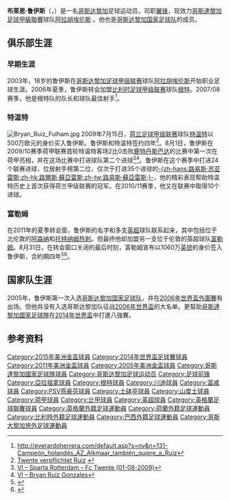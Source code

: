 {{noteta|G1=足球|G2=EPL|G3=UEFA|G4=FAcup|G5=南美球會
|T=zh-hans:布莱恩·鲁伊斯;zh-hk:拜仁·雷斯;zh-tw:布萊恩·魯伊斯;
|1=zh-hans:布莱恩·鲁伊斯;zh-hk:拜仁·雷斯;zh-tw:布萊恩·魯伊斯;
|2=zh-hans:鲁伊斯;zh-hk:雷斯;zh-tw:魯伊斯;
|3=zh-hans:阿拉胡埃伦斯;zh-hk:亞拉祖拿;zh-tw:阿拉胡埃倫斯;
}}
{{Infobox football biography 2
| playername          = 布莱恩·鲁伊斯<br />Bryan Ruiz
| image               = Bra-Cos (14).jpg
| image_size          = 
| caption             = 
| fullname            = Bryan Ruiz González
| dateofbirth         = {{birth date and age|df=yes|1985|8|18}}
| cityofbirth         = [[阿拉胡埃拉|阿拉胡埃拉]]
| countryofbirth      = [[哥斯达黎加|哥斯达黎加]]
| height              = {{height|m=1.86}}
| position            = [[中场#边锋|翼锋]]
| currentclub         = [[阿拉胡埃伦斯体育俱乐部|阿拉胡埃伦斯]]
| clubnumber          = 10
| youthyears1         = 
| youthclubs1         = 
| years1              = 2003−2006
| clubs1              = [[阿拉胡埃伦斯体育俱乐部|阿拉胡埃伦斯]]
| caps1               = 83
| goals1              = 24
| years2              = 2006−2009
| clubs2              = [[KAA根特|根特]]
| caps2               = 79
| goals2              = 26
| years3              = 2009−2011
| clubs3              = [[特温特足球俱乐部|特温特]]
| caps3               = 61
| goals3              = 36
| years4              = 2011−2015
| clubs4              = [[富勒姆足球俱乐部|富勒姆]]
| caps4               = 92
| goals4              = 12
| years5              = 2014
| clubs5              = → [[PSV燕豪芬|PSV燕豪芬]] (借用)
| caps5               = 14
| goals5              = 5
| years6              = 2015-2018
| clubs6              = [[葡萄牙士砵亭俱樂部|士砵亭]] 
| caps6               = 81
| goals6              = 12
| years7              = 2018–2020
| clubs7              = [[桑托斯足球俱乐部|桑托斯]]
| caps7               = 12
| goals7              = 0
| years8              = 2020–
| clubs8              = [[阿拉胡埃伦斯体育俱乐部|阿拉胡埃伦斯]]
| caps8               = 8
| goals8              = 2
| totalcaps           = 
| totalgoals          = 
| nationalyears1      = 2005−
| nationalteam1       = [[哥斯达黎加国家足球队|哥斯达黎加]]
| nationalcaps1       = 125
| nationalgoals1      = 26
| medaltemplates      = 
| club-update         = 2018年8月18日
| nationalteam-update = 2018年6月11日
}}

'''布莱恩·鲁伊斯'''（{{lang-es|'''Bryan Ruiz'''}}，{{bd|1985年|8月18日|catIdx=Ruiz, Bryan}}）是一名[[哥斯达黎加|哥斯达黎加]]足球运动员，司职[[中场#边锋|翼锋]]，现效力[[哥斯達黎加足球甲級聯賽|哥斯達黎加足球甲級聯賽]]球队[[阿拉胡埃伦斯体育俱乐部|阿拉胡埃伦斯]] 。他也是[[哥斯达黎加国家足球队|哥斯达黎加国家足球队]]的成员。

==俱乐部生涯==
===早期生涯===
2003年，18岁的鲁伊斯在[[哥斯达黎加足球甲级联赛|哥斯达黎加足球甲级联赛]]球队[[阿拉胡埃伦斯体育俱乐部|阿拉胡埃伦斯]]开始职业足球生涯。2006年夏季，鲁伊斯转会加盟[[比利时足球甲级联赛|比利时足球甲级联赛]]球队[[KAA根特|根特]]。2007/08赛季，他是根特队的队长和球队最佳射手<ref>http://everardoherrera.com/default.asp?s=nv&n=131-Campeón_holandés_AZ_Alkmaar_también_quiere_a_Ruíz{{dead link|date=2017年12月 |bot=InternetArchiveBot |fix-attempted=yes }}</ref>。

===特温特===
[[File:Bryan_Ruiz_Fulham.jpg|thumb]]
2009年7月15日，[[荷兰足球甲级联赛|荷兰足球甲级联赛]]球队[[特温特足球俱乐部|特温特]]以500万欧元的身价买入鲁伊斯。鲁伊斯和特温特签约四年<ref>[http://www.transfermarkt.de/de/news/29682/twente-verpflichtet-ruiz.html Twente verpflichtet Ruiz] {{webarchive|url=https://web.archive.org/web/20090821175530/http://transfermarkt.de/de/news/29682/twente-verpflichtet-ruiz.html |date=2009-08-21 }}</ref>。8月1日，鲁伊斯在2009/10赛季荷甲联赛首轮特温特客场2比0击败[[鹿特丹斯巴达|鹿特丹斯巴达]]的比赛中第一次在荷甲亮相，并在这场比赛中打进球队第二个进球<ref>[https://archive.is/20130112033104/www.vi.nl/Wedstrijden/Wedstrijd.htm?dbid=195287&typeofpage=84140 VI – Sparta Rotterdam – Fc Twente (01-08-2009)]</ref><ref>[https://archive.is/20120918212938/www.vi.nl/Spelers/Speler.htm?employer=8&season=382&dbid=53347&typeofpage=84137 VI – Bryan Ruiz Gonzales]</ref>。鲁伊斯在这个赛季中打进24个联赛进球，位居射手榜第二位，仅次于打进35个进球的[[路爾斯·艾拔圖·蘇亞雷斯|-{zh-hans:路易斯·苏亚雷斯;zh-hk:路爾斯·蘇亞雷斯;zh-tw:路易斯·蘇亞雷斯;}-]]，他的精彩表现帮助特温特历史上首次获得荷兰甲级联赛的冠军。在2010/11赛季，他又在联赛中取得10个进球。

===富勒姆===
在2011年的夏季转会窗，鲁伊斯的名字和多支[[英超|英超]]球队联系起来，其中包括位于北伦敦的[[阿森纳足球俱乐部|阿森纳]]和[[托特纳姆热刺足球俱乐部|托特纳姆热刺]]。但最终他却加盟另一支位于伦敦的英超球队[[富勒姆足球俱乐部|富勒姆]]。8月31日，在转会窗口关闭的最后时刻，富勒姆宣布以1060万[[英镑|英镑]]的身价签入鲁伊斯，合約期四年<ref>{{cite web |url=http://www.fulhamfc.com/Club/News/NewsArticles/2011/August/RuizSigns.aspx |title=存档副本 |accessdate=2011-09-07 |deadurl=yes |archiveurl=https://web.archive.org/web/20120508173914/http://www.fulhamfc.com/Club/News/NewsArticles/2011/August/RuizSigns.aspx |archivedate=2012-05-08 }}</ref><ref>{{cite news |language=en |url=http://www.bbc.co.uk/sport/0/football/14729975 |title=Fulham sign striker Bryan Ruiz for £10.6m |publisher=''[[BBC_Sport|BBC Sport]]'' |date=2011-09-01 |accessdate=2013-06-06 |archive-date=2012-11-25 |archive-url=https://web.archive.org/web/20121125055807/http://www.bbc.co.uk/sport/0/football/14729975 |dead-url=no }}</ref>。

==国家队生涯==
2005年，鲁伊斯第一次入选[[哥斯达黎加国家足球队|哥斯达黎加国家足球队]]，并在[[2006年世界盃外圍賽_(南美洲區)|2006年世界盃外圍賽]]有出场。但他并没有入选哥斯达黎加队征战[[2006年世界盃|2006年世界盃]]的大名单。更幫助[[哥斯達黎加國家足球隊|哥斯達黎加國家足球隊]]在[[2014年世界盃|2014年世界盃]]中打進八強賽。

==参考资料==
{{reflist}}

{{2014年世界杯足球赛哥斯达黎加参赛名单}}
{{2018年世界盃足球賽哥斯達黎加參賽名單}}

{{DEFAULTSORT:Ruiz, Bryan}}
[[Category:2015年美洲金盃球員|Category:2015年美洲金盃球員]]
[[Category:2014年世界盃足球賽球員|Category:2014年世界盃足球賽球員]]
[[Category:2011年美洲金盃球員|Category:2011年美洲金盃球員]]
[[Category:2005年美洲金盃球員|Category:2005年美洲金盃球員]]
[[Category:哥斯達黎加國家足球隊球員|Category:哥斯達黎加國家足球隊球員]]
[[Category:哥斯达黎加足球运动员|Category:哥斯达黎加足球运动员]]
[[Category:足球前锋|Category:足球前锋]]
[[Category:亞拉祖拿球員|Category:亞拉祖拿球員]]
[[Category:根特球員|Category:根特球員]]
[[Category:川迪球員|Category:川迪球員]]
[[Category:富咸球員|Category:富咸球員]]
[[Category:PSV燕豪芬球員|Category:PSV燕豪芬球員]]
[[Category:士砵亭球員|Category:士砵亭球員]]
[[Category:山度士球員|Category:山度士球員]]
[[Category:荷甲球員|Category:荷甲球員]]
[[Category:比甲球員|Category:比甲球員]]
[[Category:英超球員|Category:英超球員]]
[[Category:英格蘭足球聯賽球員|Category:英格蘭足球聯賽球員]]
[[Category:英格蘭外籍足球運動員|Category:英格蘭外籍足球運動員]]
[[Category:荷蘭外籍足球運動員|Category:荷蘭外籍足球運動員]]
[[Category:比利時外籍足球運動員|Category:比利時外籍足球運動員]]
[[Category:巴西外籍足球運動員|Category:巴西外籍足球運動員]]
[[Category:哥斯大黎加旅外足球運動員|Category:哥斯大黎加旅外足球運動員]]